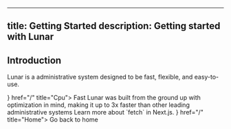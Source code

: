 
---
title: Getting Started
description: Getting started with Lunar
---

## Introduction

Lunar is a administrative system designed to be fast, flexible, and easy-to-use.

<Cards>
  <Card icon={<Cpu />} href="/" title="Cpu">
    Fast
  </Card>
</Cards>

<Cards>
  <Card
    title="Fast"
  >
    Lunar was built from the ground up with optimization in mind, making it up to 3x faster than other leading administrative systems
  </Card>
  <Card title="href is optional">Learn more about `fetch` in Next.js.</Card>
  <Card icon={<HomeIcon />} href="/" title="Home">
    Go back to home
  </Card>
</Cards>